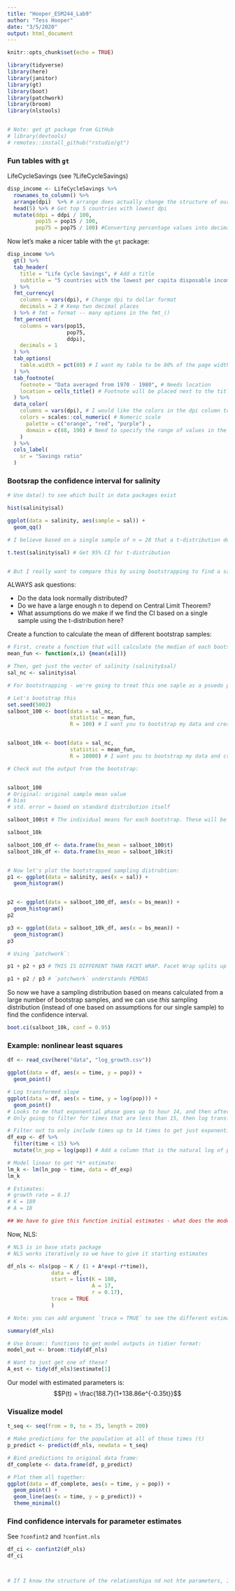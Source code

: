 ```yaml
---
title: "Hooper_ESM244_Lab9"
author: "Tess Hooper"
date: "3/5/2020"
output: html_document
---
```


```r
knitr::opts_chunk$set(echo = TRUE)

library(tidyverse)
library(here)
library(janitor)
library(gt)
library(boot)
library(patchwork)
library(broom)
library(nlstools)


# Note: get gt package from GitHub
# library(devtools)
# remotes::install_github("rstudio/gt")

```

### Fun tables with `gt`

LifeCycleSavings (see ?LifeCycleSavings)
```r

disp_income <- LifeCycleSavings %>% 
  rownames_to_column() %>% 
  arrange(dpi)  %>% # arrange does actually change the structure of our data
  head(5) %>% # Get top 5 countries with lowest dpi
  mutate(ddpi = ddpi / 100,
         pop15 = pop15 / 100,
         pop75 = pop75 / 100) #Converting percentage values into decimal values


```


Now let's make a nicer table with the `gt` package:
```r

disp_income %>% 
  gt() %>% 
  tab_header(
    title = "Life Cycle Savings", # Add a title
    subtitle = "5 countries with the lowest per capita disposable income" # Add a subtitle
  ) %>% 
  fmt_currency(
    columns = vars(dpi), # Change dpi to dollar format
    decimals = 2 # Keep two decimal places
  ) %>% # fmt = format -- many options in the fmt_() 
  fmt_percent(
    columns = vars(pop15, 
                   pop75, 
                   ddpi),
    decimals = 1
  ) %>% 
  tab_options(
    table.width = pct(80) # I want my table to be 80% of the page width. And it will also djust
  ) %>% 
  tab_footnote(
    footnote = "Data averaged from 1970 - 1980", # Needs location
    location = cells_title() # Footnote will be placed next to the title of the table, and matching footnote text will be at the botto of the table.
  ) %>% 
  data_color(
    columns = vars(dpi), # I would like the colors in the dpi column to depend on that variable value (so some gradient of colors)
    colors = scales::col_numeric( # Numeric scale
      palette = c("orange", "red", "purple") ,
      domain = c(88, 190) # Need to specify the range of values in the column that you want the colors to apply to
    )
  ) %>% 
  cols_label(
    sr = "Savings ratio"
  )


```



### Bootsrap the confidence interval for salinity 

```r

# Use data() to see which built in data packages exist

hist(salinity$sal)

ggplot(data = salinity, aes(sample = sal)) +
  geom_qq()

# I believe based on a single sample of n = 28 that a t-distribution describes the sampling distribution!

t.test(salinity$sal) # Get 95% CI for t-distribution


# But I really want to compare this by using bootstrapping to find a sampling distribution based on my data, instead of based entirely on assumptions.

```
ALWAYS ask questions: 

- Do the data look normally distributed? 
- Do we have a large enough n to depend on Central Limit Theorem? 
- What assumptions do we make if we find the CI based on a single sample using the t-distribution here? 


Create a function to calculate the mean of different bootstrap samples:
```r
# First, create a function that will calculate the median of each bootstrapped sample
mean_fun <- function(x,i) {mean(x[i])}

# Then, get just the vector of salinity (salinity$sal)
sal_nc <- salinity$sal

# For bootstrapping - we're going to treat this one saple as a psuedo population. 

# Let's bootstrap this 
set.seed(5002)
salboot_100 <- boot(data = sal_nc,
                    statistic = mean_fun,
                    R = 100) # I want you to bootstrap my data and create 100 samples


salboot_10k <- boot(data = sal_nc,
                    statistic = mean_fun,
                    R = 10000) # I want you to bootstrap my data and create 10K samples

# Check out the output from the bootstrap:


salboot_100
# Original: original sample mean value
# bias 
# std. error = based on standard distribution itself

salboot_100$t # The individual means for each bootstrap. These will be different for everybody because they are based off of random sampling. If we wanted everyone to get the same samples we use set.seed(5002) - or some other number

salboot_10k

salboot_100_df <- data.frame(bs_mean = salboot_100$t)
salboot_10k_df <- data.frame(bs_mean = salboot_10k$t)


# Now let's plot the bootstrapped sampling distrubtion:
p1 <- ggplot(data = salinity, aes(x = sal)) +
  geom_histogram()


p2 <- ggplot(data = salboot_100_df, aes(x = bs_mean)) +
  geom_histogram()
p2

p3 <- ggplot(data = salboot_10k_df, aes(x = bs_mean)) +
  geom_histogram()
p3

# Using `patchwork`:

p1 + p2 + p3 # THIS IS DIFFERENT THAN FACET WRAP. Facet Wrap splits up graphs based on different variables. 

p1 + p2 / p3 # `patchwork` understands PEMDAS
```


So now we have a sampling distribution based on means calculated from a large number of bootstrap samples, and we can use *this* sampling distribution (instead of one based on assumptions for our single sample) to find the confidence interval. 

```r
boot.ci(salboot_10k, conf = 0.95)
```


### Example: nonlinear least squares
```r

df <- read_csv(here("data", "log_growth.csv"))

ggplot(data = df, aes(x = time, y = pop)) +
  geom_point()

# Log transformed slope 
ggplot(data = df, aes(x = time, y = log(pop))) +
  geom_point()
# Looks to me that exponential phase goes up to hour 14, and then after that exponential phase isn't dominating anymore
# Only going to filter for times that are less than 15, then log transform them

```


```r

# Filter out to only include times up to 14 times to get just exponential phase
df_exp <- df %>% 
  filter(time < 15) %>% 
  mutate(ln_pop = log(pop)) # Add a column that is the natural log of pop

# Model linear to get *k* estimate:
lm_k <- lm(ln_pop ~ time, data = df_exp)
lm_k

# Estimates: 
# growth rate = 0.17
# K = 189
# A = 18

## We have to give this function initial estimates - what does the model need to do o get to an acceptable convergence? 

```

Now, NLS:
```r

# NLS is in base stats package
# NLS works iteratively so we have to give it starting estimates

df_nls <- nls(pop ~ K / (1 + A*exp(-r*time)),
              data = df, 
              start = list(K = 180,
                           A = 17,
                           r = 0.17),
              trace = TRUE
              )

# Note: you can add argument `trace = TRUE` to see the different estimates at each iteration (and the left-most column reported tells you SSE)

summary(df_nls)

# Use broom:: functions to get model outputs in tidier format: 
model_out <- broom::tidy(df_nls)

# Want to just get one of these? 
A_est <- tidy(df_nls)$estimate[1]
```

Our model with estimated parameters is:
$$P(t) = \frac{188.7}{1+138.86e^{-0.35t}}$$

### Visualize model
```r
t_seq <- seq(from = 0, to = 35, length = 200)

# Make predictions for the population at all of those times (t)
p_predict <- predict(df_nls, newdata = t_seq)

# Bind predictions to original data frame:
df_complete <- data.frame(df, p_predict)

# Plot them all together:
ggplot(data = df_complete, aes(x = time, y = pop)) +
  geom_point() +
  geom_line(aes(x = time, y = p_predict)) +
  theme_minimal()

```


### Find confidence intervals for parameter estimates

See `?confint2` and `?confint.nls`
```r
df_ci <- confint2(df_nls)
df_ci



# If I know the structure of the relationshipa nd not hte parameters, I'll give you the structure and you estimate those constants for me. This is what solver does in Excel. Estimate parameters based on existing data.

```
